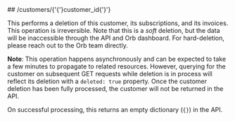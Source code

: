
<MethodPill method="delete" />
## /customers/{'{'}customer_id{'}'}

This performs a deletion of this customer, its subscriptions, and its invoices.
This operation is irreversible. Note that this is a _soft_ deletion, but the data
will be inaccessible through the API and Orb dashboard. For hard-deletion, please
reach out to the Orb team directly.

**Note**: This operation happens asynchronously and can be expected to take a
few minutes to propagate to related resources. However, querying for the customer on
subsequent GET requests while deletion is in process will reflect its deletion with
a `deleted: true` property. Once the customer deletion has been fully processed,
the customer will not be returned in the API.


On successful processing, this returns an empty dictionary (`{}`) in the API.
